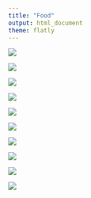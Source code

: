 ```yaml
---
title: "Food"
output: html_document
theme: flatly
---
```


![](ec.jpg)


![](ect.jpg)

![](ecta.jpg)


![](abc.jpg)

![](def.jpg)

![](ghi.jpg)

![](jkl.jpg)

![](mno.jpg)


![](pqr.jpg)

![](stu.JPG)

